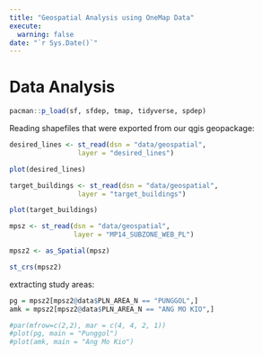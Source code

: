 ```yaml
---
title: "Geospatial Analysis using OneMap Data"
execute: 
  warning: false
date: "`r Sys.Date()`"
---
```


# Data Analysis

```r
pacman::p_load(sf, sfdep, tmap, tidyverse, spdep)
```

Reading shapefiles that were exported from our qgis geopackage:

```r
desired_lines <- st_read(dsn = "data/geospatial", 
                 layer = "desired_lines")
```

```r
plot(desired_lines)
```

```r
target_buildings <- st_read(dsn = "data/geospatial", 
                 layer = "target_buildings")
```

```r
plot(target_buildings)
```

```r
mpsz <- st_read(dsn = "data/geospatial",
                layer = "MP14_SUBZONE_WEB_PL")
```

```r
mpsz2 <- as_Spatial(mpsz)
```

```r
st_crs(mpsz2)
```

extracting study areas:

```r
pg = mpsz2[mpsz2@data$PLN_AREA_N == "PUNGGOL",]
amk = mpsz2[mpsz2@data$PLN_AREA_N == "ANG MO KIO",]
```

```r
#par(mfrow=c(2,2), mar = c(4, 4, 2, 1))
#plot(pg, main = "Punggol")
#plot(amk, main = "Ang Mo Kio")
```
